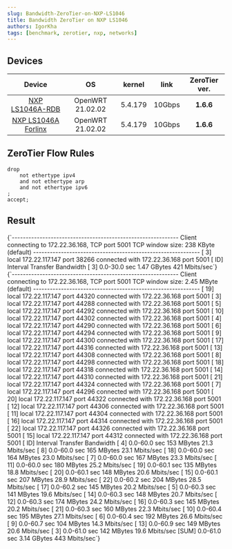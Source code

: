 ```yaml
---
slug: Bandwidth-ZeroTier-on-NXP-LS1046
title: Bandwidth ZeroTier on NXP LS1046
authors: IgorKha
tags: [benchmark, zerotier, nxp, networks]
---
```



## Devices

| **Device**          | **OS**           | **kernel** | **link** | **ZeroTier ver.** |
|:-------------------:|:----------------:|:----------:|:--------:|:-----------------:|
| [NXP LS1046A-RDB](https://www.nxp.com/design/qoriq-developer-resources/layerscape-ls1046a-reference-design-board:LS1046A-RDB)     | OpenWRT 21.02.02 | 5.4.179    | 10Gbps   | **1.6.6**         |
| [NXP LS1046A Forlinx](https://www.forlinx.net/product/ls1046a-single-board-computer-22.html) | OpenWRT 21.02.02 | 5.4.179    | 10Gbps   | **1.6.6**         |

<!--truncate-->

## ZeroTier Flow Rules

<BrowserWindow>

```text title="default zt flow rules"
drop
    not ethertype ipv4
    and not ethertype arp
    and not ethertype ipv6
;
accept;
```
</BrowserWindow>

## Result

<Tabs>
  <TabItem value="parallel-1" label="iperf 1 thread" default>
  <BrowserWindow>
    <CodeBlock language="text" title="iperf -c 172.22.36.168 -t 30">
      {`------------------------------------------------------------
Client connecting to 172.22.36.168, TCP port 5001
TCP window size:  238 KByte (default)
------------------------------------------------------------
[  3] local 172.22.117.147 port 38266 connected with 172.22.36.168 port 5001
[ ID] Interval       Transfer     Bandwidth
[  3]  0.0-30.0 sec  1.47 GBytes   421 Mbits/sec`}
    </CodeBlock>
  </BrowserWindow>
  </TabItem>
  <TabItem value="parallel-20" label="iperf 20 threads">
  <BrowserWindow>
    <CodeBlock language="text" title="iperf -c 172.22.36.168 -P 20 -t 60">
      {`------------------------------------------------------------
Client connecting to 172.22.36.168, TCP port 5001
TCP window size: 2.45 MByte (default)
------------------------------------------------------------
[ 19] local 172.22.117.147 port 44320 connected with 172.22.36.168 port 5001
[  3] local 172.22.117.147 port 44288 connected with 172.22.36.168 port 5001
[  5] local 172.22.117.147 port 44292 connected with 172.22.36.168 port 5001
[ 10] local 172.22.117.147 port 44302 connected with 172.22.36.168 port 5001
[  4] local 172.22.117.147 port 44290 connected with 172.22.36.168 port 5001
[  6] local 172.22.117.147 port 44294 connected with 172.22.36.168 port 5001
[  9] local 172.22.117.147 port 44300 connected with 172.22.36.168 port 5001
[ 17] local 172.22.117.147 port 44316 connected with 172.22.36.168 port 5001
[ 13] local 172.22.117.147 port 44308 connected with 172.22.36.168 port 5001
[  8] local 172.22.117.147 port 44298 connected with 172.22.36.168 port 5001
[ 18] local 172.22.117.147 port 44318 connected with 172.22.36.168 port 5001
[ 14] local 172.22.117.147 port 44310 connected with 172.22.36.168 port 5001
[ 21] local 172.22.117.147 port 44324 connected with 172.22.36.168 port 5001
[  7] local 172.22.117.147 port 44296 connected with 172.22.36.168 port 5001
[ 20] local 172.22.117.147 port 44322 connected with 172.22.36.168 port 5001
[ 12] local 172.22.117.147 port 44306 connected with 172.22.36.168 port 5001
[ 11] local 172.22.117.147 port 44304 connected with 172.22.36.168 port 5001
[ 16] local 172.22.117.147 port 44314 connected with 172.22.36.168 port 5001
[ 22] local 172.22.117.147 port 44326 connected with 172.22.36.168 port 5001
[ 15] local 172.22.117.147 port 44312 connected with 172.22.36.168 port 5001
[ ID] Interval       Transfer     Bandwidth
[  4]  0.0-60.0 sec   153 MBytes  21.3 Mbits/sec
[  8]  0.0-60.0 sec   165 MBytes  23.1 Mbits/sec
[ 18]  0.0-60.0 sec   164 MBytes  23.0 Mbits/sec
[  7]  0.0-60.0 sec   167 MBytes  23.3 Mbits/sec
[ 11]  0.0-60.0 sec   180 MBytes  25.2 Mbits/sec
[ 19]  0.0-60.1 sec   135 MBytes  18.8 Mbits/sec
[ 20]  0.0-60.1 sec   148 MBytes  20.6 Mbits/sec
[ 15]  0.0-60.1 sec   207 MBytes  28.9 Mbits/sec
[ 22]  0.0-60.2 sec   204 MBytes  28.5 Mbits/sec
[ 17]  0.0-60.2 sec   145 MBytes  20.2 Mbits/sec
[  5]  0.0-60.3 sec   141 MBytes  19.6 Mbits/sec
[ 14]  0.0-60.3 sec   148 MBytes  20.7 Mbits/sec
[ 12]  0.0-60.3 sec   174 MBytes  24.2 Mbits/sec
[ 16]  0.0-60.3 sec   145 MBytes  20.2 Mbits/sec
[ 21]  0.0-60.3 sec   160 MBytes  22.3 Mbits/sec
[ 10]  0.0-60.4 sec   195 MBytes  27.1 Mbits/sec
[  6]  0.0-60.4 sec   192 MBytes  26.6 Mbits/sec
[  9]  0.0-60.7 sec   104 MBytes  14.3 Mbits/sec
[ 13]  0.0-60.9 sec   149 MBytes  20.6 Mbits/sec
[  3]  0.0-61.0 sec   142 MBytes  19.6 Mbits/sec
[SUM]  0.0-61.0 sec  3.14 GBytes   443 Mbits/sec`}
    </CodeBlock>
  </BrowserWindow>
  </TabItem>
</Tabs>
